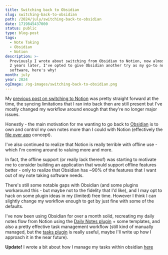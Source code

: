 ```yaml
---
title: Switching back to Obsidian
slug: switching-back-to-obsidian
path: /2024/july/switching-back-to-obsidian
date: 1719845437000
status: public
type: blog-post
tags:
  - Note Taking
  - Obsidian
  - Notion
description: >-
  Previously I wrote about switching from Obsidian to Notion, now almost exactly
  2 years later, I've opted to give Obsidian another try as my go-to note taking
  software, here's why!
month: july
year: 2024
ogImage: /og-images/switching-back-to-obsidian.png
---
```



My [previous post on switching to Notion](/blog/2022/may/switching-back-to-notion) was pretty straight forward at the time, the syncing limitations that I ran into back then are still present but I've mostly changed my workflow around enough that they're no longer major issues.

Honestly - the main motivation for me wanting to go back to [Obsidian](https://obsidian.md/) is to own and control my own notes more than I could with Notion (effectively the [file over app](https://stephanango.com/file-over-app) concept).

I've also continued to realize that Notion is really terrible with offline use - which I'm coming around to valuing more and more.

In fact, the offline support (or really lack thereof) was starting to motivate me to consider building an application that would support offline features better - only to realize that Obsidian has ~90% of the features that I want out of my note taking software needs.

There's still some notable gaps with Obsidian (and some plugins workaround this - but maybe not to the fidelity that I'd like), and I may opt to hack on some plugin ideas in my (limited) free time. However I think I can slightly change my workflow enough to get by just fine with some of the defaults.

I've now been using Obsidian for over a month solid, recreating my daily notes flow from Notion using the [Daily Notes plugin](https://help.obsidian.md/Plugins/Daily+notes) + some templates, and also a pretty effective task management workflow (still kind of manually managed, but the [tasks plugin](https://publish.obsidian.md/tasks/Introduction) is really useful, maybe I'll write up how I approach it in the near future).

<Callout>

__Update!__ I wrote a bit about how I manage my tasks within obsidian [here](/blog/2024/july/simple-obsidian-task-management)

</Callout>
